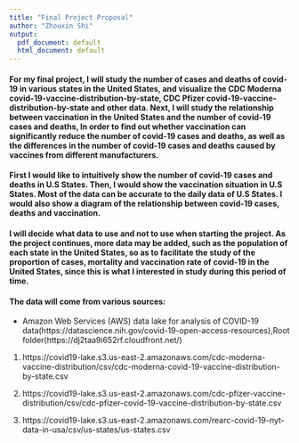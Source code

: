 ```yaml
---
title: "Final Project Proposal"
author: "Zhouxin Shi"
output:
  pdf_document: default
  html_document: default
---
```



#### For my final project, I will study the number of cases and deaths of covid-19 in various states in the United States, and visualize the CDC Moderna covid-19-vaccine-distribution-by-state, CDC Pfizer covid-19-vaccine-distribution-by-state and other data. Next, I will study the relationship between vaccination in the United States and the number of covid-19 cases and deaths, In order to find out whether vaccination can significantly reduce the number of covid-19 cases and deaths, as well as the differences in the number of covid-19 cases and deaths caused by vaccines from different manufacturers.

####  First I would like to intuitively show the number of covid-19 cases and deaths in U.S States. Then, I would show the vaccination situation in U.S States. Most of the data can be accurate to the daily data of U.S States. I would also show a diagram of the relationship between covid-19 cases, deaths and vaccination.

####  I will decide what data to use and not to use when starting the project. As the project continues, more data may be added, such as the population of each state in the United States, so as to facilitate the study of the proportion of cases, mortality and vaccination rate of covid-19 in the United States, since this is what I interested in study during this period of time.

####  The data will come from various sources:
- Amazon Web Services (AWS) data lake for analysis of COVID-19 data(https://datascience.nih.gov/covid-19-open-access-resources),Root folder(https://dj2taa9i652rf.cloudfront.net/)
1. https://covid19-lake.s3.us-east-2.amazonaws.com/cdc-moderna-vaccine-distribution/csv/cdc-moderna-covid-19-vaccine-distribution-by-state.csv
 
2. https://covid19-lake.s3.us-east-2.amazonaws.com/cdc-pfizer-vaccine-distribution/csv/cdc-pfizer-covid-19-vaccine-distribution-by-state.csv
 
3. https://covid19-lake.s3.us-east-2.amazonaws.com/rearc-covid-19-nyt-data-in-usa/csv/us-states/us-states.csv